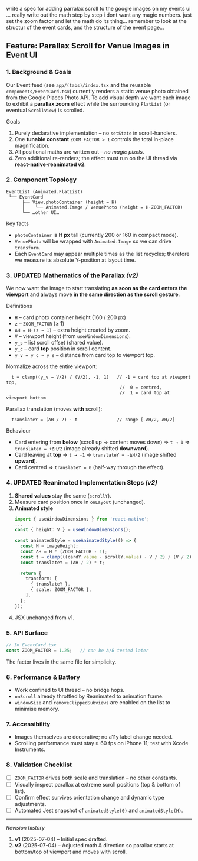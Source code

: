 write a spec for adding parralax scroll to the google images on my events ui ... really write out the math step by step i dont want any magic numbers. just set the zoom factor and let the math do its thing... remember to look at the structur of the event cards, and the structure of the event page...

## Feature: Parallax Scroll for Venue Images in Event UI

### 1. Background & Goals
Our Event feed (see `app/(tabs)/index.tsx` and the reusable `components/EventCard.tsx`) currently renders a static venue photo obtained from the Google Places Photo API.  To add visual depth we want each image to exhibit a **parallax zoom** effect while the surrounding `FlatList` (or eventual `ScrollView`) is scrolled.

Goals
1. Purely declarative implementation – no `setState` in scroll-handlers.
2. One **tunable constant** `ZOOM_FACTOR > 1` controls the total in-place magnification.
3. All positional maths are written out – _no magic pixels_.
4. Zero additional re-renders; the effect must run on the UI thread via **react-native-reanimated v2**.

### 2. Component Topology
```text
EventList (Animated.FlatList)
 └── EventCard
      ├── View.photoContainer (height = H)
      │    └── Animated.Image / VenuePhoto (height = H·ZOOM_FACTOR)
      └── …other UI…
```
Key facts
* `photoContainer` is **H px** tall (currently 200 or 160 in compact mode).
* `VenuePhoto` will be wrapped with `Animated.Image` so we can drive `transform`.
* Each `EventCard` may appear multiple times as the list recycles; therefore we measure its absolute Y-position at layout time.

### 3. UPDATED Mathematics of the Parallax  *(v2)*
We now want the image to start translating **as soon as the card enters the viewport** and always move **in the same direction as the scroll gesture**.

Definitions
* `H`  – card photo container height (160 / 200 px)
* `z`  – `ZOOM_FACTOR` (≥ 1)
* `ΔH = H·(z − 1)` – extra height created by zoom.
* `V`  – viewport height (from `useWindowDimensions`).
* `y_s` – list scroll offset (shared value).
* `y_c` – card **top** position in scroll content.
* `y_v = y_c − y_s` – distance from card top to viewport top.

Normalize across the entire viewport:
```
  t = clamp((y_v − V/2) / (V/2), -1, 1)   // ‑1 = card top at viewport top,
                                           //  0 = centred,
                                           //  1 = card top at viewport bottom
```
Parallax translation (moves **with** scroll):
```
  translateY = (ΔH / 2) · t               // range [-ΔH/2, ΔH/2]
```
Behaviour
* Card entering from **below** (scroll up → content moves down) ⇒ `t → 1` ⇒ `translateY = +ΔH/2` (image already shifted **downward**).
* Card leaving at **top** ⇒ `t → -1` ⇒ `translateY = -ΔH/2` (image shifted **upward**).
* Card centred ⇒ `translateY = 0` (half-way through the effect).

### 4. UPDATED Reanimated Implementation Steps  *(v2)*
1. **Shared values** stay the same (`scrollY`).
2. Measure card position once in `onLayout` (unchanged).
3. **Animated style**
   ```ts
   import { useWindowDimensions } from 'react-native';
   ...
   const { height: V } = useWindowDimensions();

   const animatedStyle = useAnimatedStyle(() => {
     const H = imageHeight;
     const ΔH = H * (ZOOM_FACTOR - 1);
     const t = clamp(((cardY.value - scrollY.value) - V / 2) / (V / 2), -1, 1);
     const translateY = (ΔH / 2) * t;

     return {
       transform: [
         { translateY },
         { scale: ZOOM_FACTOR },
       ],
     };
   });
   ```
4. JSX unchanged from v1.

### 5. API Surface
```ts
// In EventCard.tsx
const ZOOM_FACTOR = 1.25;   // can be A/B tested later
```
The factor lives in the same file for simplicity.

### 6. Performance & Battery
* Work confined to UI thread – no bridge hops.
* `onScroll` already throttled by Reanimated to animation frame.
* `windowSize` and `removeClippedSubviews` are enabled on the list to minimise memory.

### 7. Accessibility
* Images themselves are decorative; no a11y label change needed.
* Scrolling performance must stay ≥ 60 fps on iPhone 11; test with Xcode Instruments.

### 8. Validation Checklist
- [ ] `ZOOM_FACTOR` drives both scale and translation – no other constants.
- [ ] Visually inspect parallax at extreme scroll positions (top & bottom of list).
- [ ] Confirm effect survives orientation change and dynamic type adjustments.
- [ ] Automated Jest snapshot of `animatedStyle(0)` and `animatedStyle(H)`.

---
_Revision history_
1. **v1** (2025-07-04) – Initial spec drafted.
2. **v2** (2025-07-04) – Adjusted math & direction so parallax starts at bottom/top of viewport and moves with scroll.